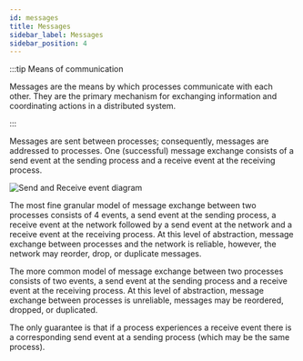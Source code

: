 ```yaml
---
id: messages
title: Messages
sidebar_label: Messages
sidebar_position: 4
---
```



:::tip Means of communication

Messages are the means by which processes communicate with each other.
They are the primary mechanism for exchanging information and coordinating actions in a distributed system.

:::

Messages are sent between processes; consequently, messages are addressed to processes.
One (successful) message exchange consists of a send event at the sending process and a receive event at the receiving process.

<LabeledDiagram>
  <img src="/img/send-receive-event.svg" alt="Send and Receive event diagram" />
</LabeledDiagram>

The most fine granular model of message exchange between two processes consists of 4 events, a send event at the sending process, a receive event at the network followed by a send event at the network and a receive event at the receiving process.
At this level of abstraction, message exchange between processes and the network is reliable, however, the network may reorder, drop, or duplicate messages.

The more common model of message exchange between two processes consists of two events, a send event at the sending process and a receive event at the receiving process.
At this level of abstraction, message exchange between processes is unreliable, messages may be reordered, dropped, or duplicated.

The only guarantee is that if a process experiences a receive event there is a corresponding send event at a sending process (which may be the same process).
